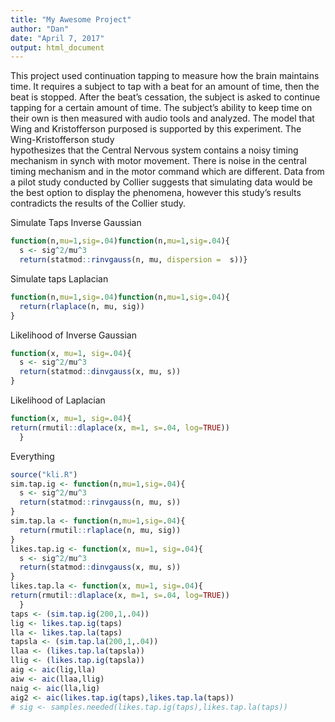 ```yaml
---
title: "My Awesome Project"
author: "Dan"
date: "April 7, 2017"
output: html_document
---
```


This project used continuation tapping to measure how the brain maintains time. It requires a subject to tap with a beat for an amount of time, then the beat is stopped. After the beat's cessation, the subject is asked to continue tapping for a certain amount of time. The subject's ability to keep time on their own is then measured with audio tools and analyzed. The model that Wing and Kristofferson purposed is supported by this experiment. The	Wing-Kristofferson	study	
hypothesizes	that the	Central	Nervous	system	contains	a	noisy	timing	mechanism	in synch	with	motor	movement.	There	is	noise	in	the	central	timing mechanism	and	in the	motor	command	which	are	different. Data from a pilot study conducted by Collier suggests that simulating data would be the best option to display the phenomena, however this study's results contradicts the results of the Collier study.  

Simulate Taps Inverse Gaussian 
```r
function(n,mu=1,sig=.04)function(n,mu=1,sig=.04){
  s <- sig^2/mu^3
  return(statmod::rinvgauss(n, mu, dispersion =  s))} 
```
Simulate taps Laplacian
```r
function(n,mu=1,sig=.04)function(n,mu=1,sig=.04){
  return(rlaplace(n, mu, sig))
}
```
Likelihood of Inverse Gaussian
```r
function(x, mu=1, sig=.04){
  s <- sig^2/mu^3
  return(statmod::dinvgauss(x, mu, s))
}
```
Likelihood of Laplacian
```r
function(x, mu=1, sig=.04){
return(rmutil::dlaplace(x, m=1, s=.04, log=TRUE))
  }
```
Everything
```r
source("kli.R")
sim.tap.ig <- function(n,mu=1,sig=.04){
  s <- sig^2/mu^3
  return(statmod::rinvgauss(n, mu, s))
}
sim.tap.la <- function(n,mu=1,sig=.04){
  return(rmutil::rlaplace(n, mu, sig))
}
likes.tap.ig <- function(x, mu=1, sig=.04){
  s <- sig^2/mu^3
  return(statmod::dinvgauss(x, mu, s))
}
likes.tap.la <- function(x, mu=1, sig=.04){
return(rmutil::dlaplace(x, m=1, s=.04, log=TRUE))
  } 
taps <- (sim.tap.ig(200,1,.04))
lig <- likes.tap.ig(taps)
lla <- likes.tap.la(taps)
tapsla <- (sim.tap.la(200,1,.04))
llaa <- (likes.tap.la(tapsla))
llig <- (likes.tap.ig(tapsla))
aig <- aic(lig,lla)
aiw <- aic(llaa,llig)
naig <- aic(lla,lig)
aig2 <- aic(likes.tap.ig(taps),likes.tap.la(taps))
# sig <- samples.needed(likes.tap.ig(taps),likes.tap.la(taps))
```
